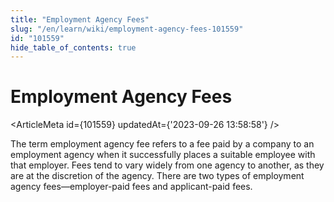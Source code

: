 ```yaml
---
title: "Employment Agency Fees"
slug: "/en/learn/wiki/employment-agency-fees-101559"
id: "101559"
hide_table_of_contents: true
---
```



# Employment Agency Fees

<ArticleMeta id={101559} updatedAt={'2023-09-26 13:58:58'} />
<div className='border-solid border-b border-t-0 my-4 border-[var(--ifm-color-gray-300)]' />

The term employment agency fee refers to a fee paid by a company to an employment agency when it successfully places a suitable employee with that employer. Fees tend to vary widely from one agency to another, as they are at the discretion of the agency. There are two types of employment agency fees—employer-paid fees and applicant-paid fees.
